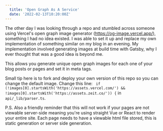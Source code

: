 ```yaml
---
  title: 'Open Graph As A Service'
  date: '2022-02-13T10:20:00Z'
---
```


The other day I was looking through a repo and stumbled across someone using
Vercel's open graph image generator (https://og-image.vercel.app/), something I
had no idea existed. I was able to set it up and replace my own implementation
of something similar on my blog in an evening. My implementation involved
generating images at build time with Gatsby, why I ever thought that was a good
idea is beyond me.

This allows you generate unique open graph images for each one of your blog
posts or pages and set it in meta tags.

Small tip here is to fork and deploy your own version of this repo so you can
change the default image. Change this line:
` if (!images[0].startsWith('https://assets.vercel.com/') && !images[0].startsWith('https://assets.zeit.co/')) {`
in `api/_lib/parser.ts`.

P.S. Also a friendly reminder that this will not work if your pages are not
viewable server-side meaning you're using straight Vue or React to render your
entire site. Each page needs to have a viewable html file stored, this is static
generation or server side generation.
